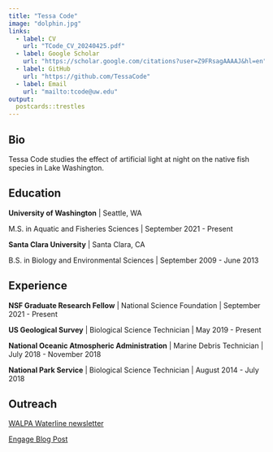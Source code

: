 ```yaml
---
title: "Tessa Code"
image: "dolphin.jpg"
links:
  - label: CV
    url: "TCode_CV_20240425.pdf"
  - label: Google Scholar
    url: "https://scholar.google.com/citations?user=Z9FRsagAAAAJ&hl=en"
  - label: GitHub
    url: "https://github.com/TessaCode"
  - label: Email
    url: "mailto:tcode@uw.edu"
output:
  postcards::trestles
---
```

 
## Bio

Tessa Code studies the effect of artificial light at night on the native fish species in Lake Washington.

## Education

**University of Washington** | Seattle, WA

M.S. in Aquatic and Fisheries Sciences | September 2021 - Present

**Santa Clara University** | Santa Clara, CA

B.S. in Biology and Environmental Sciences | September 2009 - June 2013

## Experience

**NSF Graduate Research Fellow** | National Science Foundation | September 2021 - Present

**US Geological Survey** | Biological Science Technician | May 2019 - Present

**National Oceanic Atmospheric Administration** | Marine Debris Technician | July 2018 - November 2018

**National Park Service** | Biological Science Technician | August 2014 - July 2018

## Outreach

[WALPA Waterline newsletter](https://www.walpa.org/waterline/june-2023/quantifying-how-artificial-light-at-night-in-lake-washington-increases-predation-risk-for-juvenile-salmon/)

[Engage Blog Post](https://www.engage-science.space/blog/2021/6/6/889plrw0d1luytwp1tcrbm0rl3haaa-4zmsk-cpghn-nxp8t-x9ehy-x7fdm-3c5ey-9rhns-e4r77-fpb73-tdtrm-hxyrc-ntsnx-smm4d-ghncj-cwf9b-6crah-dbagp)